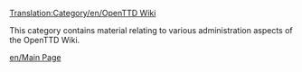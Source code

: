 [[Translation:Category/en/OpenTTD Wiki]]

This category contains material relating to various administration aspects of the OpenTTD Wiki.

[[en/Main Page]]